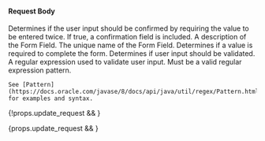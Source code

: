 
#### Request Body

<APIBlock>
  <APIField name="field.confirm" type="Boolean" optional defaults="false">
    Determines if the user input should be confirmed by requiring the value to be entered twice. If <InlineFieldValue>true</InlineFieldValue>, a confirmation field is included.
  </APIField>
  <APIField name="field.consentId" type="UUID" optional>
    <FormFieldConsentid />
  </APIField>
  <APIField name="field.control" type="String" optional defaults="text" renderif={!props.update_request}>
    <FormFieldControl form_field_request />
  </APIField>
  <APIField name="field.data" type="Object" optional>
    <FormFieldData />
  </APIField>
  <APIField name="field.description" type="String" optional>
    A description of the Form Field.
  </APIField>
  <APIField name="field.key" type="String" required renderif={!props.update_request}>
    <FormFieldKey />
  </APIField>
  <APIField name="field.name" type="String" required>
    The unique name of the Form Field.
  </APIField>
  <APIField name="field.options" type="Array<String>" optional>
    <FormFieldOptions />
  </APIField>
  <APIField name="field.required" type="Boolean" optional defaults="false">
    Determines if a value is required to complete the form.
  </APIField>
  <APIField name="field.type" type="String" optional defaults="string" renderif={!props.update_request}>
    <FormFieldType form_field_request />
  </APIField>
  <APIField name="field.validator.enabled" type="Boolean" optional defaults="false">
    Determines if user input should be validated.
  </APIField>
  <APIField name="field.validator.expression" type="String" optional>
    A regular expression used to validate user input. Must be a valid regular expression pattern.

    See [Pattern](https://docs.oracle.com/javase/8/docs/api/java/util/regex/Pattern.html) for examples and syntax.
  </APIField>
</APIBlock>

{!props.update_request && <JSON title="Example Request JSON" src="form-fields/request.json" /> }

{props.update_request && <JSON title="Example Request JSON" src="form-fields/update-request.json" /> }
